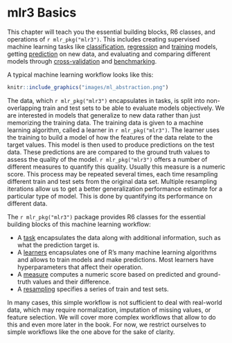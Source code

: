 # mlr3 Basics {#basics}

This chapter will teach you the essential building blocks, R6 classes, and operations of `r mlr_pkg("mlr3")`.
This includes creating supervised machine learning tasks like [classification](#tasks), [regression](#tasks) and [training](#train-predict) models, getting [prediction](#train-predict) on new data, and evaluating and comparing different models through [cross-validation](#benchmarking) and [benchmarking](#benchmarking).

A typical machine learning workflow looks like this:

```r
knitr::include_graphics("images/ml_abstraction.png")
```

The data, which `r mlr_pkg("mlr3")` encapsulates in tasks, is split into non-overlapping train and test sets to be able to evaluate models objectively.
We are interested in models that generalize to new data rather than just memorizing the training data.
The training data is given to a machine learning algorithm, called a learner in `r mlr_pkg("mlr3")`.
The learner uses the training to build a model of how the features of the data relate to the target values.
This model is then used to produce predictions on the test data.
These predictions are are compared to the ground truth values to assess the quality of the model.
`r mlr_pkg("mlr3")` offers a number of different measures to quantify this quality.
Usually this measure is a numeric score.
This process may be repeated several times, each time resampling different train and test sets from the original data set.
Multiple resampling iterations allow us to get a better generalization performance estimate for a particular type of model.
This is done by quantifying its performance on different data.

The `r mlr_pkg("mlr3")` package provides R6 classes for the essential building blocks of this machine learning workflow:

* A [task](#tasks) encapsulates the data along with additional information, such as what the prediction target is.
* A [learners](#learners) encapsulates one of R's many machine learning algorithms and allows to train models and make predictions.
  Most learners have hyperparameters that affect their operation.
* A [measure](#measures) computes a numeric score based on predicted and ground-truth values and their difference.
* A [resampling](#resampling) specifies a series of train and test sets.

In many cases, this simple workflow is not sufficient to deal with real-world data, which may require normalization, imputation of missing values, or feature selection.
We will cover more complex workflows that allow to do this and even more later in the book.
For now, we restrict ourselves to simple workflows like the one above for the sake of clarity.
